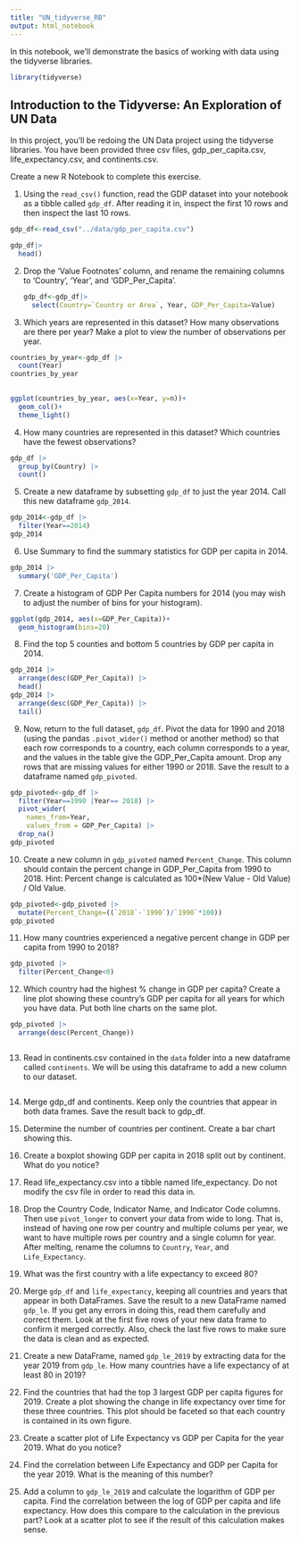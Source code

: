 ```yaml
---
title: "UN_tidyverse_RB"
output: html_notebook
---
```


In this notebook, we'll demonstrate the basics of working with data using the tidyverse libraries.

```r
library(tidyverse)
```

## Introduction to the Tidyverse: An Exploration of UN Data

In this project, you'll be redoing the UN Data project using the tidyverse libraries. You have been provided three csv files, gdp_per_capita.csv, life_expectancy.csv, and continents.csv.

Create a new R Notebook to complete this exercise.

1.  Using the `read_csv()` function, read the GDP dataset into your notebook as a tibble called `gdp_df`. After reading it in, inspect the first 10 rows and then inspect the last 10 rows.

```r
gdp_df<-read_csv("../data/gdp_per_capita.csv")
```

```r
gdp_df|>
  head()
```

2.  Drop the 'Value Footnotes' column, and rename the remaining columns to 'Country', 'Year', and 'GDP_Per_Capita'.

    ```r
gdp_df<-gdp_df|>
      select(Country=`Country or Area`, Year, GDP_Per_Capita=Value)
    ```

3.  Which years are represented in this dataset? How many observations are there per year? Make a plot to view the number of observations per year.
```r
countries_by_year<-gdp_df |> 
  count(Year)
countries_by_year
  
```
```r
ggplot(countries_by_year, aes(x=Year, y=n))+
  geom_col()+
  theme_light()
```

4.  How many countries are represented in this dataset? Which countries have the fewest observations?
```r
gdp_df |> 
  group_by(Country) |> 
  count()
```

5.  Create a new dataframe by subsetting `gdp_df` to just the year 2014. Call this new dataframe `gdp_2014`.
```r
gdp_2014<-gdp_df |> 
  filter(Year==2014)
gdp_2014
```


6.  Use Summary to find the summary statistics for GDP per capita in 2014.
```r
gdp_2014 |> 
  summary('GDP_Per_Capita')
```

7.  Create a histogram of GDP Per Capita numbers for 2014 (you may wish to adjust the number of bins for your histogram).
```r
ggplot(gdp_2014, aes(x=GDP_Per_Capita))+
  geom_histogram(bins=20)
```


8.  Find the top 5 counties and bottom 5 countries by GDP per capita in 2014.
```r
gdp_2014 |> 
  arrange(desc(GDP_Per_Capita)) |> 
  head()
gdp_2014 |> 
  arrange(desc(GDP_Per_Capita)) |> 
  tail()
```


9.  Now, return to the full dataset, `gdp_df`. Pivot the data for 1990 and 2018 (using the pandas `.pivot_wider()` method or another method) so that each row corresponds to a country, each column corresponds to a year, and the values in the table give the GDP_Per_Capita amount. Drop any rows that are missing values for either 1990 or 2018. Save the result to a dataframe named `gdp_pivoted`.
```r
gdp_pivoted<-gdp_df |> 
  filter(Year==1990 |Year== 2018) |> 
  pivot_wider(
    names_from=Year,
    values_from = GDP_Per_Capita) |> 
  drop_na()
gdp_pivoted
```

10. Create a new column in `gdp_pivoted` named `Percent_Change`. This column should contain the percent change in GDP_Per_Capita from 1990 to 2018. Hint: Percent change is calculated as 100\*(New Value - Old Value) / Old Value.
```r
gdp_pivoted<-gdp_pivoted |> 
  mutate(Percent_Change=((`2018`-`1990`)/`1990`*100))
gdp_pivoted
```

11. How many countries experienced a negative percent change in GDP per capita from 1990 to 2018?

```r
gdp_pivoted |> 
  filter(Percent_Change<0)
```

12. Which country had the highest % change in GDP per capita? Create a line plot showing these country's GDP per capita for all years for which you have data. Put both line charts on the same plot.
```r
gdp_pivoted |> 
  arrange(desc(Percent_Change))
```
```r

```

13. Read in continents.csv contained in the `data` folder into a new dataframe called `continents`. We will be using this dataframe to add a new column to our dataset.
```r

```

14. Merge gdp_df and continents. Keep only the countries that appear in both data frames. Save the result back to gdp_df.

15. Determine the number of countries per continent. Create a bar chart showing this.

16. Create a boxplot showing GDP per capita in 2018 split out by continent. What do you notice?

17. Read life_expectancy.csv into a tibble named life_expectancy. Do not modify the csv file in order to read this data in.

18. Drop the Country Code, Indicator Name, and Indicator Code columns. Then use `pivot_longer` to convert your data from wide to long. That is, instead of having one row per country and multiple colums per year, we want to have multiple rows per country and a single column for year. After melting, rename the columns to `Country`, `Year`, and `Life_Expectancy`.

19. What was the first country with a life expectancy to exceed 80?

20. Merge `gdp_df` and `life_expectancy`, keeping all countries and years that appear in both DataFrames. Save the result to a new DataFrame named `gdp_le`. If you get any errors in doing this, read them carefully and correct them. Look at the first five rows of your new data frame to confirm it merged correctly. Also, check the last five rows to make sure the data is clean and as expected.

21. Create a new DataFrame, named `gdp_le_2019` by extracting data for the year 2019 from `gdp_le`. How many countries have a life expectancy of at least 80 in 2019?

22. Find the countries that had the top 3 largest GDP per capita figures for 2019. Create a plot showing the change in life expectancy over time for these three countries. This plot should be faceted so that each country is contained in its own figure.

23. Create a scatter plot of Life Expectancy vs GDP per Capita for the year 2019. What do you notice?

24. Find the correlation between Life Expectancy and GDP per Capita for the year 2019. What is the meaning of this number?

25. Add a column to `gdp_le_2019` and calculate the logarithm of GDP per capita. Find the correlation between the log of GDP per capita and life expectancy. How does this compare to the calculation in the previous part? Look at a scatter plot to see if the result of this calculation makes sense.
